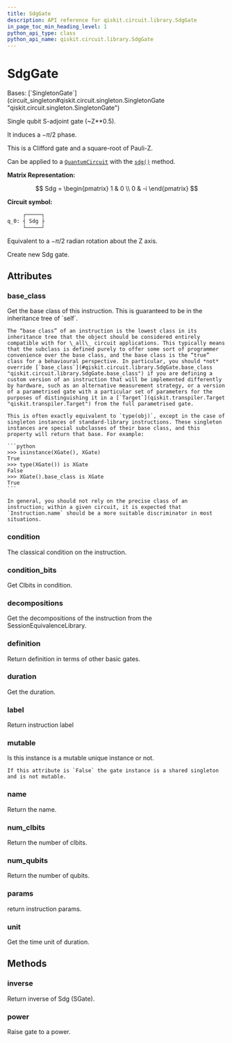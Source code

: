 ```yaml
---
title: SdgGate
description: API reference for qiskit.circuit.library.SdgGate
in_page_toc_min_heading_level: 1
python_api_type: class
python_api_name: qiskit.circuit.library.SdgGate
---
```


# SdgGate

<Class id="qiskit.circuit.library.SdgGate" github="https://github.com/qiskit/qiskit/tree/stable/0.46/qiskit/circuit/library/standard_gates/s.py" signature="qiskit.circuit.library.SdgGate(*args, _force_mutable=False, **kwargs)">
  Bases: [`SingletonGate`](circuit_singleton#qiskit.circuit.singleton.SingletonGate "qiskit.circuit.singleton.SingletonGate")

  Single qubit S-adjoint gate (\~Z\*\*0.5).

  It induces a $-\pi/2$ phase.

  This is a Clifford gate and a square-root of Pauli-Z.

  Can be applied to a [`QuantumCircuit`](qiskit.circuit.QuantumCircuit "qiskit.circuit.QuantumCircuit") with the [`sdg()`](qiskit.circuit.QuantumCircuit#sdg "qiskit.circuit.QuantumCircuit.sdg") method.

  **Matrix Representation:**

  $$
  Sdg = \begin{pmatrix}
          1 & 0 \\
          0 & -i
      \end{pmatrix}
  $$

  **Circuit symbol:**

  ```python
       ┌─────┐
  q_0: ┤ Sdg ├
       └─────┘
  ```

  Equivalent to a $-\pi/2$ radian rotation about the Z axis.

  Create new Sdg gate.

  ## Attributes

  ### base\_class

  <Attribute id="qiskit.circuit.library.SdgGate.base_class" name="base_class">
    Get the base class of this instruction. This is guaranteed to be in the inheritance tree of `self`.

    The “base class” of an instruction is the lowest class in its inheritance tree that the object should be considered entirely compatible with for \_all\_ circuit applications. This typically means that the subclass is defined purely to offer some sort of programmer convenience over the base class, and the base class is the “true” class for a behavioural perspective. In particular, you should *not* override [`base_class`](#qiskit.circuit.library.SdgGate.base_class "qiskit.circuit.library.SdgGate.base_class") if you are defining a custom version of an instruction that will be implemented differently by hardware, such as an alternative measurement strategy, or a version of a parametrised gate with a particular set of parameters for the purposes of distinguishing it in a [`Target`](qiskit.transpiler.Target "qiskit.transpiler.Target") from the full parametrised gate.

    This is often exactly equivalent to `type(obj)`, except in the case of singleton instances of standard-library instructions. These singleton instances are special subclasses of their base class, and this property will return that base. For example:

    ```python
    >>> isinstance(XGate(), XGate)
    True
    >>> type(XGate()) is XGate
    False
    >>> XGate().base_class is XGate
    True
    ```

    In general, you should not rely on the precise class of an instruction; within a given circuit, it is expected that `Instruction.name` should be a more suitable discriminator in most situations.
  </Attribute>

  ### condition

  <Attribute id="qiskit.circuit.library.SdgGate.condition" name="condition">
    The classical condition on the instruction.
  </Attribute>

  ### condition\_bits

  <Attribute id="qiskit.circuit.library.SdgGate.condition_bits" name="condition_bits">
    Get Clbits in condition.
  </Attribute>

  ### decompositions

  <Attribute id="qiskit.circuit.library.SdgGate.decompositions" name="decompositions">
    Get the decompositions of the instruction from the SessionEquivalenceLibrary.
  </Attribute>

  ### definition

  <Attribute id="qiskit.circuit.library.SdgGate.definition" name="definition">
    Return definition in terms of other basic gates.
  </Attribute>

  ### duration

  <Attribute id="qiskit.circuit.library.SdgGate.duration" name="duration">
    Get the duration.
  </Attribute>

  ### label

  <Attribute id="qiskit.circuit.library.SdgGate.label" name="label">
    Return instruction label
  </Attribute>

  ### mutable

  <Attribute id="qiskit.circuit.library.SdgGate.mutable" name="mutable">
    Is this instance is a mutable unique instance or not.

    If this attribute is `False` the gate instance is a shared singleton and is not mutable.
  </Attribute>

  ### name

  <Attribute id="qiskit.circuit.library.SdgGate.name" name="name">
    Return the name.
  </Attribute>

  ### num\_clbits

  <Attribute id="qiskit.circuit.library.SdgGate.num_clbits" name="num_clbits">
    Return the number of clbits.
  </Attribute>

  ### num\_qubits

  <Attribute id="qiskit.circuit.library.SdgGate.num_qubits" name="num_qubits">
    Return the number of qubits.
  </Attribute>

  ### params

  <Attribute id="qiskit.circuit.library.SdgGate.params" name="params">
    return instruction params.
  </Attribute>

  ### unit

  <Attribute id="qiskit.circuit.library.SdgGate.unit" name="unit">
    Get the time unit of duration.
  </Attribute>

  ## Methods

  ### inverse

  <Function id="qiskit.circuit.library.SdgGate.inverse" name="inverse" signature="inverse()">
    Return inverse of Sdg (SGate).
  </Function>

  ### power

  <Function id="qiskit.circuit.library.SdgGate.power" name="power" signature="power(exponent)">
    Raise gate to a power.
  </Function>
</Class>

